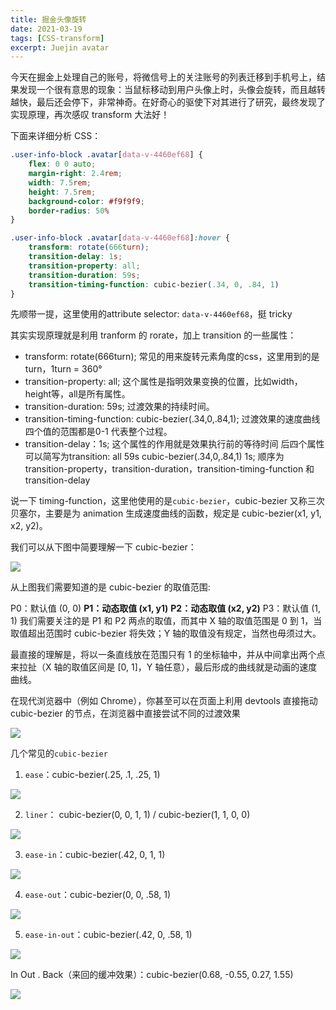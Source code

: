 ```yaml
---
title: 掘金头像旋转
date: 2021-03-19
tags: [CSS-transform]
excerpt: Juejin avatar
---
```


<Info title="引言">

今天在掘金上处理自己的账号，将微信号上的关注账号的列表迁移到手机号上，结果发现一个很有意思的现象：当鼠标移动到用户头像上时，头像会旋转，而且越转越快，最后还会停下，非常神奇。在好奇心的驱使下对其进行了研究，最终发现了实现原理，再次感叹 transform 大法好！

</Info>

<Primary title="分析">

下面来详细分析 CSS：

```css
.user-info-block .avatar[data-v-4460ef68] {
    flex: 0 0 auto;
    margin-right: 2.4rem;
    width: 7.5rem;
    height: 7.5rem;
    background-color: #f9f9f9;
    border-radius: 50%
}

.user-info-block .avatar[data-v-4460ef68]:hover {
    transform: rotate(666turn);
    transition-delay: 1s;
    transition-property: all;
    transition-duration: 59s;
    transition-timing-function: cubic-bezier(.34, 0, .84, 1)
}
```

先顺带一提，这里使用的attribute selector: `data-v-4460ef68`，挺 tricky

其实实现原理就是利用 tranform 的 rorate，加上 transition 的一些属性：

+ transform: rotate(666turn); 常见的用来旋转元素角度的css，这里用到的是turn，1turn = 360°
+ transition-property: all; 这个属性是指明效果变换的位置，比如width，height等，all是所有属性。
+ transition-duration: 59s; 过渡效果的持续时间。
+ transition-timing-function: cubic-bezier(.34,0,.84,1); 过渡效果的速度曲线 四个值的范围都是0-1 代表整个过程。
+ transition-delay：1s; 这个属性的作用就是效果执行前的等待时间
后四个属性可以简写为transition: all 59s cubic-bezier(.34,0,.84,1) 1s; 顺序为transition-property，transition-duration，transition-timing-function 和 transition-delay

说一下 timing-function，这里他使用的是`cubic-bezier`，cubic-bezier 又称三次贝塞尔，主要是为 animation 生成速度曲线的函数，规定是 cubic-bezier(x1, y1, x2, y2)。

我们可以从下图中简要理解一下 cubic-bezier：

![](https://thumbsnap.com/i/PD8MVQFQ.jpg?0409)

从上图我们需要知道的是 cubic-bezier 的取值范围:

P0：默认值 (0, 0)
**P1：动态取值 (x1, y1)**
**P2：动态取值 (x2, y2)**
P3：默认值 (1, 1)
我们需要关注的是 P1 和 P2 两点的取值，而其中 X 轴的取值范围是 0 到 1，当取值超出范围时 cubic-bezier 将失效；Y 轴的取值没有规定，当然也毋须过大。

最直接的理解是，将以一条直线放在范围只有 1 的坐标轴中，并从中间拿出两个点来拉扯（X 轴的取值区间是 [0, 1]，Y 轴任意），最后形成的曲线就是动画的速度曲线。

在现代浏览器中（例如 Chrome），你甚至可以在页面上利用 devtools 直接拖动 cubic-bezier 的节点，在浏览器中直接尝试不同的过渡效果

![](https://thumbsnap.com/i/TPPXjymJ.jpg?0319)

</Primary>

<Success title="拓展">

几个常见的`cubic-bezier`

1. `ease`：cubic-bezier(.25, .1, .25, 1)

![](https://thumbsnap.com/i/APtbQLbP.png?0409)

2. `liner`： cubic-bezier(0, 0, 1, 1) / cubic-bezier(1, 1, 0, 0)

![](https://thumbsnap.com/i/KaiUMnVh.png?0409)

3. `ease-in`：cubic-bezier(.42, 0, 1, 1)

![](https://thumbsnap.com/i/jvu3vRc3.png?0409)

4. `ease-out`：cubic-bezier(0, 0, .58, 1)

![](https://thumbsnap.com/i/PwprnoUE.png?0409)

5. `ease-in-out`：cubic-bezier(.42, 0, .58, 1)

![](https://thumbsnap.com/i/wkrCMnBb.png?0409)

In Out . Back（来回的缓冲效果）：cubic-bezier(0.68, -0.55, 0.27, 1.55)

![](https://thumbsnap.com/i/8WiDmUsD.png?0409)

</Success>